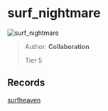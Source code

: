 
# surf_nightmare

![surf_nightmare](https://raw.githubusercontent.com/Sayt123/SurfMapPics/Maps-and-bonuses/csgo/surf_nightmare.jpg)

> Author: **Collaboration**
>
> Tier 5

## Records

[surfheaven](https://surfheaven.eu/map/surf_nightmare)
